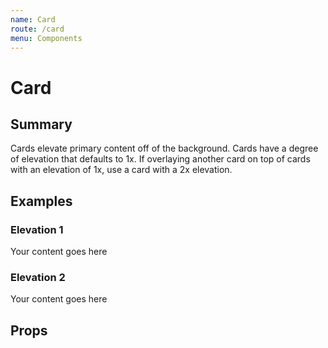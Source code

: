 ```yaml
---
name: Card
route: /card
menu: Components
---
```




# Card

## Summary

Cards elevate primary content off of the background. Cards have a degree of elevation that defaults to 1x. If overlaying another card on top of cards with an elevation of 1x, use a card with a 2x elevation.

## Examples

### Elevation 1

<Playground>
  <Card className="card elevation-1">Your content goes here</Card>
</Playground>

### Elevation 2

<Playground>
  <Card className="card elevation-2">Your content goes here</Card>
</Playground>

## Props

<Props of={Card} />
